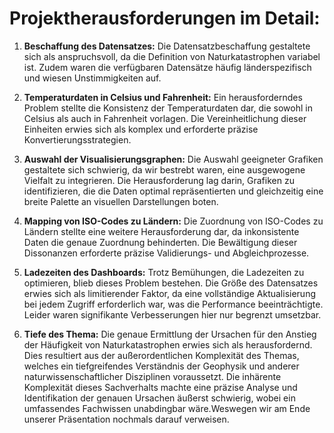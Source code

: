 # Projektherausforderungen im Detail:

1. **Beschaffung des Datensatzes:**
   Die Datensatzbeschaffung gestaltete sich als anspruchsvoll, da die Definition von Naturkatastrophen variabel ist. Zudem waren die verfügbaren Datensätze häufig länderspezifisch und wiesen Unstimmigkeiten auf.

2. **Temperaturdaten in Celsius und Fahrenheit:**
   Ein herausforderndes Problem stellte die Konsistenz der Temperaturdaten dar, die sowohl in Celsius als auch in Fahrenheit vorlagen. Die Vereinheitlichung dieser Einheiten erwies sich als komplex und erforderte präzise Konvertierungsstrategien.

3. **Auswahl der Visualisierungsgraphen:**
   Die Auswahl geeigneter Grafiken gestaltete sich schwierig, da wir bestrebt waren, eine ausgewogene Vielfalt zu integrieren. Die Herausforderung lag darin, Grafiken zu identifizieren, die die Daten optimal repräsentierten und gleichzeitig eine breite Palette an visuellen Darstellungen boten.

4. **Mapping von ISO-Codes zu Ländern:**
   Die Zuordnung von ISO-Codes zu Ländern stellte eine weitere Herausforderung dar, da inkonsistente Daten die genaue Zuordnung behinderten. Die Bewältigung dieser Dissonanzen erforderte präzise Validierungs- und Abgleichprozesse.

5. **Ladezeiten des Dashboards:**
   Trotz Bemühungen, die Ladezeiten zu optimieren, blieb dieses Problem bestehen. Die Größe des Datensatzes erwies sich als limitierender Faktor, da eine vollständige Aktualisierung bei jedem Zugriff erforderlich war, was die Performance beeinträchtigte. Leider waren signifikante Verbesserungen hier nur begrenzt umsetzbar.
6. **Tiefe des Thema:**
    Die genaue Ermittlung der Ursachen für den Anstieg der Häufigkeit von Naturkatastrophen erwies sich als herausfordernd. Dies resultiert aus der außerordentlichen Komplexität des Themas, welches ein tiefgreifendes Verständnis der Geophysik und anderer naturwissenschaftlicher Disziplinen voraussetzt. Die inhärente Komplexität dieses Sachverhalts machte eine präzise Analyse und Identifikation der genauen Ursachen äußerst schwierig, wobei ein umfassendes Fachwissen unabdingbar wäre.Weswegen wir am Ende unserer Präsentation nochmals darauf verweisen. 
    